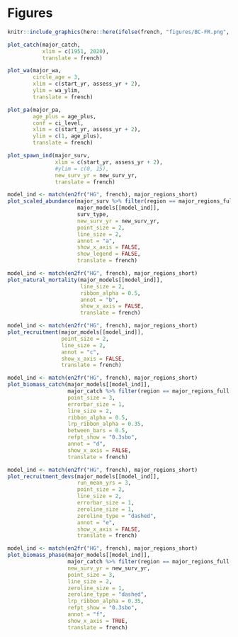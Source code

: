 \clearpage

# Figures

```r
knitr::include_graphics(here::here(ifelse(french, "figures/BC-FR.png", "figures/BC.png")))
```

```r
plot_catch(major_catch,
           xlim = c(1951, 2020),
           translate = french)
```

```r
plot_wa(major_wa,
        circle_age = 3,
        xlim = c(start_yr, assess_yr + 2),
        ylim = wa_ylim,
        translate = french)

```

```r
plot_pa(major_pa,
        age_plus = age_plus,
        conf = ci_level,
        xlim = c(start_yr, assess_yr + 2),
        ylim = c(1, age_plus),
        translate = french)

```

```r
plot_spawn_ind(major_surv,
               xlim = c(start_yr, assess_yr + 2),
               #ylim = c(0, 15),
               new_surv_yr = new_surv_yr,
               translate = french)
```

```r
model_ind <- match(en2fr("HG", french), major_regions_short)
plot_scaled_abundance(major_surv %>% filter(region == major_regions_full[model_ind]),
                      major_models[[model_ind]],
                      surv_type,
                      new_surv_yr = new_surv_yr,
                      point_size = 2,
                      line_size = 2,
                      annot = "a",
                      show_x_axis = FALSE,
                      show_legend = FALSE,
                      translate = french)
```

```r
model_ind <- match(en2fr("HG", french), major_regions_short)
plot_natural_mortality(major_models[[model_ind]],
                       line_size = 2,
                       ribbon_alpha = 0.5,
                       annot = "b",
                       show_x_axis = FALSE,
                       translate = french)
```

```r
model_ind <- match(en2fr("HG", french), major_regions_short)
plot_recruitment(major_models[[model_ind]],
                 point_size = 2,
                 line_size = 2,
                 annot = "c",
                 show_x_axis = FALSE,
                 translate = french)
```

```r
model_ind <- match(en2fr("HG", french), major_regions_short)
plot_biomass_catch(major_models[[model_ind]],
                   major_catch %>% filter(region == major_regions_full[model_ind]),
                   point_size = 3,
                   errorbar_size = 1,
                   line_size = 2,
                   ribbon_alpha = 0.5,
                   lrp_ribbon_alpha = 0.35,
                   between_bars = 0.5,
                   refpt_show = "0.3sbo",
                   annot = "d",
                   show_x_axis = FALSE,
                   translate = french)
```

```r
model_ind <- match(en2fr("HG", french), major_regions_short)
plot_recruitment_devs(major_models[[model_ind]],
                      run_mean_yrs = 3,
                      point_size = 2,
                      line_size = 2,
                      errorbar_size = 1,
                      zeroline_size = 1,
                      zeroline_type = "dashed",
                      annot = "e",
                      show_x_axis = FALSE,
                      translate = french)
```

```r
model_ind <- match(en2fr("HG", french), major_regions_short)
plot_biomass_phase(major_models[[model_ind]],
                   major_catch %>% filter(region == major_regions_full[model_ind]),
                   new_surv_yr = new_surv_yr,
                   point_size = 3,
                   line_size = 2,
                   zeroline_size = 1,
                   zeroline_type = "dashed",
                   lrp_ribbon_alpha = 0.35,
                   refpt_show = "0.3sbo",
                   annot = "f",
                   show_x_axis = TRUE,
                   translate = french)
```
